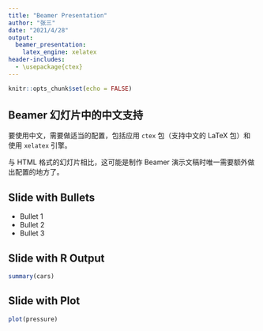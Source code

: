 ```yaml
---
title: "Beamer Presentation"
author: "张三"
date: "2021/4/28"
output: 
  beamer_presentation:
    latex_engine: xelatex
header-includes:
  - \usepackage{ctex}
---
```


```r
knitr::opts_chunk$set(echo = FALSE)
```

## Beamer 幻灯片中的中文支持

要使用中文，需要做适当的配置，包括应用 `ctex` 包（支持中文的 LaTeX 包）和使用 `xelatex` 引擎。

与 HTML 格式的幻灯片相比，这可能是制作 Beamer 演示文稿时唯一需要额外做出配置的地方了。

## Slide with Bullets

- Bullet 1
- Bullet 2
- Bullet 3

## Slide with R Output

```r
summary(cars)
```

## Slide with Plot

```r
plot(pressure)
```

